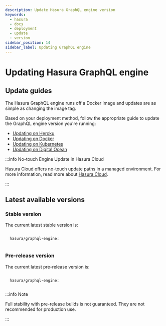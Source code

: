 ```yaml
---
description: Update Hasura GraphQL engine version
keywords:
  - hasura
  - docs
  - deployment
  - update
  - version
sidebar_position: 14
sidebar_label: Updating GraphQL engine
---
```



# Updating Hasura GraphQL engine

## Update guides

The Hasura GraphQL engine runs off a Docker image and updates are as
simple as changing the image tag.

Based on your deployment method, follow the appropriate guide to update
the GraphQL engine version you're running:

- [Updating on Heroku](/deployment/deployment-guides/heroku.mdx#heroku-update)
- [Updating on Docker](/deployment/deployment-guides/docker.mdx#docker-update)
- [Updating on Kubernetes](/deployment/deployment-guides/kubernetes.mdx#kubernetes-update)
- [Updating on Digital Ocean](/deployment/deployment-guides/digital-ocean-one-click.mdx#do-updating)

:::info No-touch Engine Update in Hasura Cloud

Hasura Cloud offers no-touch update paths in a managed environment. For
more information, read more about [Hasura Cloud](/index.mdx).

:::

## Latest available versions

### Stable version

The current latest stable version is:

<code>
  hasura/graphql-engine:
  <LatestRelease />
</code>

### Pre-release version

The current latest pre-release version is:

<code>
  hasura/graphql-engine:
  <LatestRelease prerelease />
</code>

:::info Note

Full stability with pre-release builds is not guaranteed. They are not
recommended for production use.

:::
